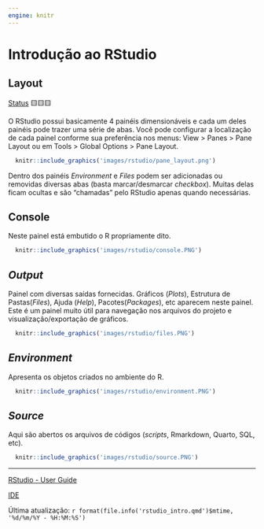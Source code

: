 ```yaml
---
engine: knitr
---
```


# Introdução ao RStudio

## Layout

[Status](convencoes.html#status-do-material) 🟨🟨🟨

O RStudio possui basicamente 4 painéis dimensionáveis e cada um deles painéis pode trazer uma série de abas. Você pode configurar a localização de cada painel conforme sua preferência nos menus: View > Panes > Pane Layout ou em Tools > Global Options > Pane Layout.

```r
  knitr::include_graphics('images/rstudio/pane_layout.png')
```

Dentro dos painéis *Environment* e *Files* podem ser adicionadas ou removidas diversas abas (basta marcar/desmarcar *checkbox*). Muitas delas ficam ocultas e são "chamadas" pelo RStudio apenas quando necessárias.

## Console

Neste painel está embutido o R propriamente dito.

```r
  knitr::include_graphics('images/rstudio/console.PNG')
```

## *Output*

Painel com diversas saídas fornecidas. Gráficos (*Plots*), Estrutura de Pastas(*Files*), Ajuda (*Help*), Pacotes(*Packages*), etc aparecem neste painel. Este é um painel muito útil para navegação nos arquivos do projeto e visualização/exportação de gráficos.

```r
  knitr::include_graphics('images/rstudio/files.PNG')
```

## *Environment*

Apresenta os objetos criados no ambiente do R.

```r
  knitr::include_graphics('images/rstudio/environment.PNG')
```

## *Source*

Aqui são abertos os arquivos de códigos (*scripts*, Rmarkdown, Quarto, SQL, etc).

```r
  knitr::include_graphics('images/rstudio/source.PNG')
```

------------------------------------------------------------------------

[RStudio - User Guide](https://docs.posit.co/ide/user/)

[IDE](https://en.wikipedia.org/wiki/Integrated_development_environment)

Última atualização: `r format(file.info('rstudio_intro.qmd')$mtime, '%d/%m/%Y - %H:%M:%S')`
